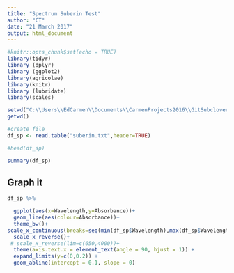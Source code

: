 ```yaml
---
title: "Spectrum Suberin Test"
author: "CT"
date: "21 March 2017"
output: html_document
---
```


```r
#knitr::opts_chunk$set(echo = TRUE)
library(tidyr)
library (dplyr)
library (ggplot2)
library(agricolae)
library(knitr)
library (lubridate)
library(scales)

```



```r
setwd("C:\\Users\\EdCarmen\\Documents\\CarmenProjects2016\\GitSubclover\\Spectra")
getwd()

#create file
df_sp <- read.table("suberin.txt",header=TRUE)

#head(df_sp)

summary(df_sp)
```

## Graph it 

```r

df_sp %>%

  ggplot(aes(x=Wavelength,y=Absorbance))+
  geom_line(aes(colour=Absorbance))+
  theme_bw()+
scale_x_continuous(breaks=seq(min(df_sp$Wavelength),max(df_sp$Wavelength),400))+
  scale_x_reverse()+
 # scale_x_reverse(lim=c(650,4000))+
  theme(axis.text.x = element_text(angle = 90, hjust = 1)) +
  expand_limits(y=c(0,0.2)) +
  geom_abline(intercept = 0.1, slope = 0)


```




#
